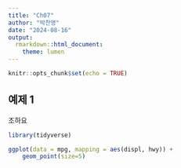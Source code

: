 ```yaml
---
title: "Ch07"
author: "박찬영"
date: "2024-08-16"
output:
  rmarkdown::html_document:
    theme: lumen
---
```


```r
knitr::opts_chunk$set(echo = TRUE)
```

## 예제 1 

조하요

```r
library(tidyverse)
```
```r
ggplot(data = mpg, mapping = aes(displ, hwy)) +
    geom_point(size=5)
```
